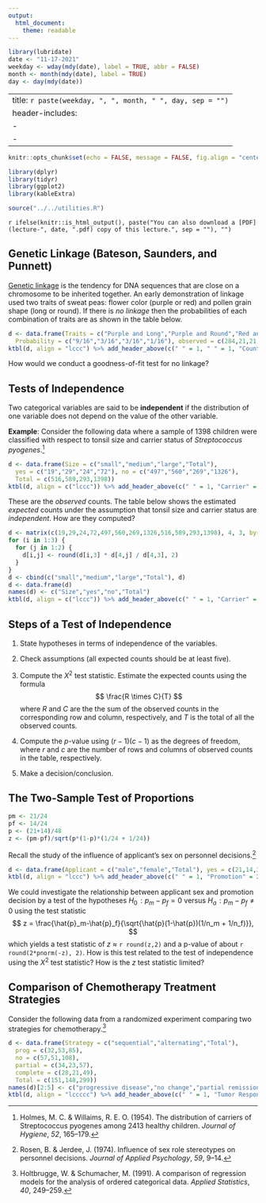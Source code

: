 ```yaml
---
output:
  html_document:
    theme: readable
---
```


```r
library(lubridate)
date <- "11-17-2021"
weekday <- wday(mdy(date), label = TRUE, abbr = FALSE)
month <- month(mdy(date), label = TRUE)
day <- day(mdy(date))
```

---
title: `r paste(weekday, ", ", month, " ", day, sep = "")`
header-includes:
  - \usepackage{array}
  - \usepackage{booktabs}
---

```r
knitr::opts_chunk$set(echo = FALSE, message = FALSE, fig.align = "center", out.width = "100%", fig.width = 9, cache = FALSE, dev = ifelse(knitr::is_html_output(), "png", "pdf"))
```

```r
library(dplyr)
library(tidyr)
library(ggplot2)
library(kableExtra)
```

```r
source("../../utilities.R")
```

`r ifelse(knitr::is_html_output(), paste("You can also download a [PDF](lecture-", date, ".pdf) copy of this lecture.", sep = ""), "")`

## Genetic Linkage (Bateson, Saunders, and Punnett)

[Genetic linkage](https://en.wikipedia.org/wiki/Genetic_linkage) is the tendency for DNA sequences that are close on a chromosome to be inherited together. An early demonstration of linkage used two traits of sweat peas: flower color (purple or red) and pollen grain shape (long or round). If there is *no linkage* then the probabilities of each combination of traits are as shown in the table below.
```r
d <- data.frame(Traits = c("Purple and Long","Purple and Round","Red and Long","Red and Round"), 
  Probability = c("9/16","3/16","3/16","1/16"), observed = c(284,21,21,55), expected = c("","","",""))
ktbl(d, align = "lccc") %>% add_header_above(c(" " = 1, " " = 1, "Count" = 2))
```
How would we conduct a goodness-of-fit test for no linkage? 

\pagebreak

## Tests of Independence

Two categorical variables are said to be **independent** if the distribution of one variable does not depend on the value of the other variable. 

**Example**: Consider the following data where a sample of 1398 children were classified with respect to tonsil size and carrier status of *Streptococcus pyogenes*.[^tonsil]

```r
d <- data.frame(Size = c("small","medium","large","Total"),
  yes = c("19","29","24","72"), no = c("497","560","269","1326"), 
  Total = c(516,589,293,1398))
ktbl(d, align = c("lccc")) %>% add_header_above(c(" " = 1, "Carrier" = 2, " " = 1))  %>% column_spec(1, bold = TRUE)
```
These are the *observed* counts. The table below shows the estimated *expected* counts under the assumption that tonsil size and carrier status are *independent*. How are they computed?
```r
d <- matrix(c(19,29,24,72,497,560,269,1326,516,589,293,1398), 4, 3, byrow = FALSE)
for (i in 1:3) {
  for (j in 1:2) {
    d[i,j] <- round(d[i,3] * d[4,j] / d[4,3], 2) 
  }
}
d <- cbind(c("small","medium","large","Total"), d)
d <- data.frame(d)
names(d) <- c("Size","yes","no","Total")
ktbl(d, align = c("lccc")) %>% add_header_above(c(" " = 1, "Carrier" = 2, " " = 1))  %>% column_spec(1, bold = TRUE)
```

\pagebreak

## Steps of a Test of Independence

1. State hypotheses in terms of independence of the variables.

2. Check assumptions (all expected counts should be at least five). 

3. Compute the $X^2$ test statistic. Estimate the expected counts using the formula
$$
  \frac{R \times C}{T}
$$
where $R$ and $C$ are the the sum of the observed counts in the corresponding row and column, respectively, and $T$ is the total of all the observed counts.

4. Compute the $p$-value using $(r-1)(c-1)$ as the degrees of freedom, where $r$ and $c$ are the number of rows and columns of observed counts in the table, respectively. 

5. Make a decision/conclusion.

[^tonsil]: Holmes, M. C. & Willaims, R. E. O. (1954). The distribution of carriers of Streptococcus pyogenes among 2413 healthy children. *Journal of Hygiene*, *52*, 165--179. 

\pagebreak

## The Two-Sample Test of Proportions

```r
pm <- 21/24
pf <- 14/24
p <- (21+14)/48
z <- (pm-pf)/sqrt(p*(1-p)*(1/24 + 1/24))
```

Recall the study of the influence of applicant's sex on personnel decisions.[^sexrole]
```r
d <- data.frame(Applicant = c("male","female","Total"), yes = c(21,14,35), no = c(3,10,13), Total = c(24,24,48))
ktbl(d, align = "lccc") %>% add_header_above(c(" " = 1, "Promotion" = 2, " " = 1))%>% column_spec(1, bold = TRUE)
```
We could investigate the relationship between applicant sex and promotion decision by a test of the hypotheses $H_0\!: p_m-p_f = 0$ versus $H_a\!: p_m-p_f \neq 0$ using the test statistic
$$
  z = \frac{\hat{p}_m-\hat{p}_f}{\sqrt{\hat{p}(1-\hat{p})(1/n_m + 1/n_f)}},
$$
which yields a test statistic of $z$ $\approx$ `r round(z,2)` and a p-value of about `r round(2*pnorm(-z), 2)`. How is this test related to the test of independence using the $X^2$ test statistic? How is the $z$ test statistic limited?

[^sexrole]: Rosen, B. & Jerdee, J. (1974). Influence of sex role stereotypes on personnel decisions. *Journal of Applied Psychology*, *59*, 9--14. 

\pagebreak

## Comparison of Chemotherapy Treatment Strategies

Consider the following data from a randomized experiment comparing two strategies for chemotherapy.[^tumor]
```r
d <- data.frame(Strategy = c("sequential","alternating","Total"),
  prog = c(32,53,85),
  no = c(57,51,108),
  partial = c(34,23,57),
  complete = c(28,21,49),
  Total = c(151,148,299))
names(d)[2:5] <- c("progressive disease","no change","partial remission","complete remission")
ktbl(d, align = "lccccc") %>% add_header_above(c(" " = 1, "Tumor Response" = 4, " " = 1))  %>% column_spec(1, bold = TRUE)
```

[^tumor]: Holtbrugge, W. & Schumacher, M. (1991). A comparison of regression models for the analysis of ordered categorical data. *Applied Statistics*, *40*, 249--259.
